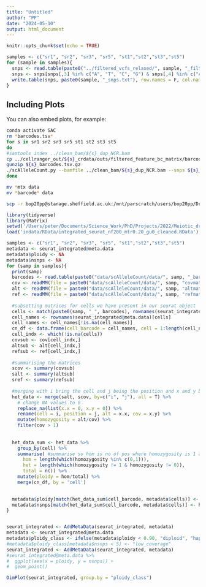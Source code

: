 ```yaml
---
title: "Untitled"
author: "PP"
date: "2024-05-10"
output: html_document
---
```


```r
knitr::opts_chunk$set(echo = TRUE)
```


```r
samples <- c("sr1", "sr2", "sr3", "sr5", "st1","st2","st3","st5")
for (sample in samples){
  snps <- read.table(paste0("../filtered_vcfs_relaxed/", sample, "_filt.recode.vcf"))[c(1,2,4,5)]
  snps <- snps[snps[,3] %in% c("A", "T", "C", "G") & snps[,4] %in% c("A", "T", "C", "G"),]
  write.table(snps, paste0(sample, "_snps.txt"), row.names = F, col.names = F, quote = F)
}
```

## Including Plots

You can also embed plots, for example:

```bash
conda activate SAC
rm *barcodes.tsv*
for s in sr1 sr2 sr3 sr5 st1 st2 st3 st5
do
#samtools index ../clean_bam/${s}_dup_NCR.bam
cp ../cellranger_out/${s}_crdata/outs/filtered_feature_bc_matrix/barcodes.tsv.gz ${s}_barcodes.tsv.gz
gunzip ${s}_barcodes.tsv.gz
./scAlleleCount.py --bamfile ../clean_bam/${s}_dup_NCR.bam --snps ${s}_snps.txt --barcodes ${s}_barcodes.tsv -v --output-prefix ${s}
done

mv *mtx data
mv *barcode* data

```

```bash
scp -r bop20pp@stanage.sheffield.ac.uk:/mnt/parscratch/users/bop20pp/Drive/scAlleleCount/data /Users/peter/Documents/Science_Work/PhD/Projects/2022/Meiotic_drive_2022/MeioticDrive2022_Analyses/R_analyses/data/scAlleleCount
```

```r
library(tidyverse)
library(Matrix)
setwd('/Users/peter/Documents/Science_Work/PhD/Projects/2022/Meiotic_drive_2022/scStalkie_Drive//R_analyses')
load('indata/RData/integrated_seurat_nf200_mtr0.20_gu0_cleaned.RData')

samples <- c("sr1", "sr2", "sr3", "sr5", "st1","st2","st3","st5")
metadata <- seurat_integrated@meta.data
metadata$ploidy <- NA
metadata$nsnps <- NA
for (samp in samples){
  print(samp)
  barcodes <- read.table(paste0("data/scAlleleCount/data/", samp, "_barcodes.tsv"))[,1]
  cov <- readMM(file = paste0("data/scAlleleCount/data/", samp, "covmat.mtx"))
  alt <- readMM(file = paste0("data/scAlleleCount/data/", samp, "altmat.mtx"))
  ref <- readMM(file = paste0("data/scAlleleCount/data/", samp, "refmat.mtx"))
  
  #subsetting matrices for cells we have present in our seurat object
  cells <- match(paste0(samp, "_", barcodes), rownames(seurat_integrated@meta.data))
  cell_names <- rownames(seurat_integrated@meta.data)[cells]
  cell_names <- cell_names[!is.na(cell_names)]
  cn_df <- data.frame(cell_barcode = cell_names, cell = 1:length(cell_names))
  cell_indx <- which(!is.na(cells))
  covsub <- cov[cell_indx,]
  altsub <- alt[cell_indx,]
  refsub <- ref[cell_indx,]
  
  #summarising the matrices 
  scov <- summary(covsub)
  salt <- summary(altsub)
  sref <- summary(refsub)
  
  #merging with i bring the cell and j being the position and x and y being the alt number and cov being total number (coverage)
  het_data <- merge(salt, scov, by=c("i", "j"), all = T) %>% 
    # change NA values to 0
    replace_na(list(x.x = 0, x.y = 0)) %>% 
    rename(cell = i, position = j, alt = x.x, cov = x.y) %>%
    mutate(homozygosity = alt/cov) %>% 
    filter(cov > 1)
  
  
  het_data_sum <- het_data %>% 
    group_by(cell) %>% 
    summarise( #summarise so hom is no of pos where homozygosity is 1 and het is no of pos where homozygosity is not 1
      hom = length(which(homozygosity %in% c(0,1))), 
      het = length(which(homozygosity != 1 & homozygosity != 0)),
      total = n()) %>% 
    mutate(ploidy = hom/total) %>% 
    merge(cn_df, by = 'cell')
  

  metadata$ploidy[match(het_data_sum$cell_barcode, metadata$cells)] <- het_data_sum$ploidy
  metadata$nsnps[match(het_data_sum$cell_barcode, metadata$cells)] <- het_data_sum$total
}    


seurat_integrated <- AddMetaData(seurat_integrated, metadata)
metadata <- seurat_integrated@meta.data
metadata$ploidy_class <- ifelse(metadata$ploidy < 0.90, "diploid", "haploid")
#metadata$ploidy_class[metadata$nsnps < 5] <- "low_coverage"
seurat_integrated <- AddMetaData(seurat_integrated, metadata)
#seurat_integrated@meta.data %>% 
#  ggplot(aes(x = ploidy, y = nsnps)) + 
#  geom_point()

DimPlot(seurat_integrated, group.by = "ploidy_class")

```

